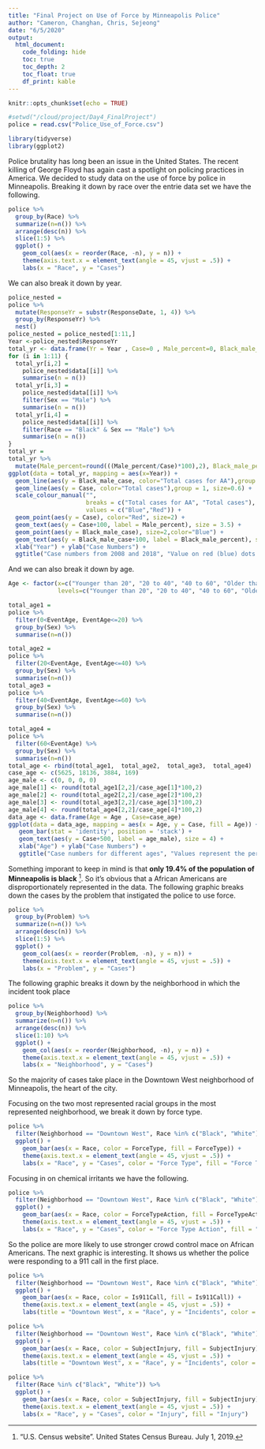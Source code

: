 ```yaml
---
title: "Final Project on Use of Force by Minneapolis Police"
author: "Cameron, Changhan, Chris, Sejeong"
date: "6/5/2020"
output:
  html_document:
    code_folding: hide
    toc: true
    toc_depth: 2
    toc_float: true
    df_print: kable
---
```



```r
knitr::opts_chunk$set(echo = TRUE)
```

```r
#setwd("/cloud/project/Day4_FinalProject")
police = read.csv("Police_Use_of_Force.csv")
```


```r
library(tidyverse)
library(ggplot2)
```


Police brutality has long been an issue in the United States. The recent killing of George Floyd has again cast a spotlight on policing practices in America. We decided to study data on the use of force by police in Minneapolis. Breaking it down by race over the entrie data set we have the following.


```r
police %>%
  group_by(Race) %>%
  summarize(n=n()) %>%
  arrange(desc(n)) %>%
  slice(1:5) %>%
  ggplot() +
    geom_col(aes(x = reorder(Race, -n), y = n)) +
    theme(axis.text.x = element_text(angle = 45, vjust = .5)) +
    labs(x = "Race", y = "Cases")

```

We can also break it down by year.

```r
police_nested =
police %>%
  mutate(ResponseYr = substr(ResponseDate, 1, 4)) %>%
  group_by(ResponseYr) %>%
  nest()
police_nested = police_nested[1:11,]
Year <-police_nested$ResponseYr
total_yr <- data.frame(Yr = Year , Case=0 , Male_percent=0, Black_male_case=0, Black_male_percent=0)
for (i in 1:11) {
  total_yr[i,2] =
    police_nested$data[[i]] %>%
    summarise(n = n())
  total_yr[i,3] =
    police_nested$data[[i]] %>%
    filter(Sex == "Male") %>%
    summarise(n = n())
  total_yr[i,4] =
    police_nested$data[[i]] %>%
    filter(Race == "Black" & Sex == "Male") %>%
    summarise(n = n())
}
total_yr =
total_yr %>%
  mutate(Male_percent=round(((Male_percent/Case)*100),2), Black_male_percent=round(((Black_male_case/Case)*100),2))
ggplot(data = total_yr, mapping = aes(x=Year)) +
  geom_line(aes(y = Black_male_case, color="Total cases for AA"),group = 1, size=0.6) +
  geom_line(aes(y = Case, color="Total cases"),group = 1, size=0.6) +
  scale_colour_manual("",
                      breaks = c("Total cases for AA", "Total cases"),
                      values = c("Blue","Red")) +
  geom_point(aes(y = Case), color="Red", size=2) +
  geom_text(aes(y = Case+100, label = Male_percent), size = 3.5) +
  geom_point(aes(y = Black_male_case), size=2,color="Blue") +
  geom_text(aes(y = Black_male_case+100, label = Black_male_percent), size = 3.5) +
  xlab("Year") + ylab("Case Numbers") +
  ggtitle("Case numbers from 2008 and 2018", "Value on red (blue) dots represent percentage (%) of male (black male).")
```

And we can also break it down by age.

```r
Age <- factor(x=c("Younger than 20", "20 to 40", "40 to 60", "Older than 60"),
              levels=c("Younger than 20", "20 to 40", "40 to 60", "Older than 60"))

total_age1 =
police %>%
  filter(0<EventAge, EventAge<=20) %>%
  group_by(Sex) %>%
  summarise(n=n())

total_age2 =
police %>%
  filter(20<EventAge, EventAge<=40) %>%
  group_by(Sex) %>%
  summarise(n=n())
total_age3 =
police %>%
  filter(40<EventAge, EventAge<=60) %>%
  group_by(Sex) %>%
  summarise(n=n())

total_age4 =
police %>%
  filter(60<EventAge) %>%
  group_by(Sex) %>%
  summarise(n=n())
total_age <- rbind(total_age1,  total_age2,  total_age3,  total_age4)
case_age <- c(5625, 18136, 3884, 169)
age_male <- c(0, 0, 0, 0)
age_male[1] <- round(total_age1[2,2]/case_age[1]*100,2)
age_male[2] <- round(total_age2[2,2]/case_age[2]*100,2)
age_male[3] <- round(total_age3[2,2]/case_age[3]*100,2)
age_male[4] <- round(total_age4[2,2]/case_age[4]*100,2)
data_age <- data.frame(Age = Age , Case=case_age)
ggplot(data = data_age, mapping = aes(x = Age, y = Case, fill = Age)) +
   geom_bar(stat = 'identity', position = 'stack') +
   geom_text(aes(y = Case+500, label = age_male), size = 4) +
   xlab("Age") + ylab("Case Numbers") +
   ggtitle("Case numbers for different ages", "Values represent the percentage (%) of male involving in the case.")
```


Something imporant to keep in mind is that **only 19.4% of the population of Minneapolis is black** ^["U.S. Census website". United States Census Bureau. July 1, 2019.]. So it's obvious that a African Americans are disproportionately represented in the data. The following graphic breaks down the cases by the problem that instigated the police to use force.
```r
police %>%
  group_by(Problem) %>%
  summarize(n=n()) %>%
  arrange(desc(n)) %>%
  slice(1:5) %>%
  ggplot() +
    geom_col(aes(x = reorder(Problem, -n), y = n)) +
    theme(axis.text.x = element_text(angle = 45, vjust = .5)) +
    labs(x = "Problem", y = "Cases")
```

The following graphic breaks it down by the neighborhood in which the incident took place

```r
police %>%
  group_by(Neighborhood) %>%
  summarize(n=n()) %>%
  arrange(desc(n)) %>%
  slice(1:10) %>%
  ggplot() +
    geom_col(aes(x = reorder(Neighborhood, -n), y = n)) +
    theme(axis.text.x = element_text(angle = 45, vjust = .5)) +
    labs(x = "Neighborhood", y = "Cases")

```

So the majority of cases take place in the Downtown West neighborhood of Minneapolis, the heart of the city.


Focusing on the two most represented racial groups in the most represented neighborhood, we break it down by force type.

```r
police %>%
  filter(Neighborhood == "Downtown West", Race %in% c("Black", "White")) %>%
  ggplot() +
    geom_bar(aes(x = Race, color = ForceType, fill = ForceType)) +
    theme(axis.text.x = element_text(angle = 45, vjust = .5)) +
    labs(x = "Race", y = "Cases", color = "Force Type", fill = "Force Type")
```

Focusing in on chemical irritants we have the following.

```r
police %>%
  filter(Neighborhood == "Downtown West", Race %in% c("Black", "White"), ForceType == "Chemical Irritant") %>%
  ggplot() +
    geom_bar(aes(x = Race, color = ForceTypeAction, fill = ForceTypeAction)) +
    theme(axis.text.x = element_text(angle = 45, vjust = .5)) +
    labs(x = "Race", y = "Cases", color = "Force Type Action", fill = "Force Type Action")
```

So the police are more likely to use stronger crowd control mace on African Americans. The next graphic is interesting. It shows us whether the police were responding to a 911 call in the first place.


```r
police %>%
  filter(Neighborhood == "Downtown West", Race %in% c("Black", "White")) %>%
  ggplot() +
    geom_bar(aes(x = Race, color = Is911Call, fill = Is911Call)) +
    theme(axis.text.x = element_text(angle = 45, vjust = .5)) +
    labs(title = "Downtown West", x = "Race", y = "Incidents", color = "911 Call", fill = "911 Call")
```



```r
police %>%
  filter(Neighborhood == "Downtown West", Race %in% c("Black", "White")) %>%
  ggplot() +
    geom_bar(aes(x = Race, color = SubjectInjury, fill = SubjectInjury)) +
    theme(axis.text.x = element_text(angle = 45, vjust = .5)) +
    labs(title = "Downtown West", x = "Race", y = "Incidents", color = "Subject Injury", fill = "Subject Injury")
```

```r
police %>%
  filter(Race %in% c("Black", "White")) %>%
  ggplot() +
    geom_bar(aes(x = Race, color = SubjectInjury, fill = SubjectInjury)) +
    theme(axis.text.x = element_text(angle = 45, vjust = .5)) +
    labs(x = "Race", y = "Cases", color = "Injury", fill = "Injury")
```
